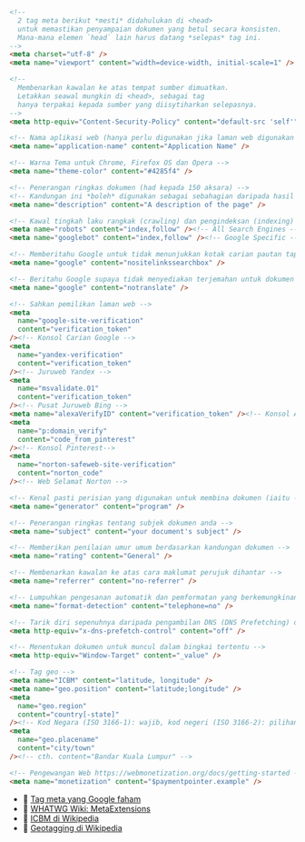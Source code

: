 
```html
<!--
  2 tag meta berikut *mesti* didahulukan di <head>
  untuk memastikan penyampaian dokumen yang betul secara konsisten.
  Mana-mana elemen `head` lain harus datang *selepas* tag ini.
-->
<meta charset="utf-8" />
<meta name="viewport" content="width=device-width, initial-scale=1" />

<!--
  Membenarkan kawalan ke atas tempat sumber dimuatkan.
  Letakkan seawal mungkin di <head>, sebagai tag
  hanya terpakai kepada sumber yang diisytiharkan selepasnya.
-->
<meta http-equiv="Content-Security-Policy" content="default-src 'self'" />

<!-- Nama aplikasi web (hanya perlu digunakan jika laman web digunakan sebagai aplikasi) -->
<meta name="application-name" content="Application Name" />

<!-- Warna Tema untuk Chrome, Firefox OS dan Opera -->
<meta name="theme-color" content="#4285f4" />

<!-- Penerangan ringkas dokumen (had kepada 150 aksara) -->
<!-- Kandungan ini *boleh* digunakan sebagai sebahagian daripada hasil carian enjin. -->
<meta name="description" content="A description of the page" />

<!-- Kawal tingkah laku rangkak (crawling) dan pengindeksan (indexing) enjin carian -->
<meta name="robots" content="index,follow" /><!-- All Search Engines -->
<meta name="googlebot" content="index,follow" /><!-- Google Specific -->

<!-- Memberitahu Google untuk tidak menunjukkan kotak carian pautan tapak -->
<meta name="google" content="nositelinkssearchbox" />

<!-- Beritahu Google supaya tidak menyediakan terjemahan untuk dokumen ini -->
<meta name="google" content="notranslate" />

<!-- Sahkan pemilikan laman web -->
<meta
  name="google-site-verification"
  content="verification_token"
/><!-- Konsol Carian Google -->
<meta
  name="yandex-verification"
  content="verification_token"
/><!-- Juruweb Yandex -->
<meta
  name="msvalidate.01"
  content="verification_token"
/><!-- Pusat Juruweb Bing -->
<meta name="alexaVerifyID" content="verification_token" /><!-- Konsol Alexa -->
<meta
  name="p:domain_verify"
  content="code_from_pinterest"
/><!-- Konsol Pinterest-->
<meta
  name="norton-safeweb-site-verification"
  content="norton_code"
/><!-- Web Selamat Norton -->

<!-- Kenal pasti perisian yang digunakan untuk membina dokumen (iaitu - WordPress, Dreamweaver) -->
<meta name="generator" content="program" />

<!-- Penerangan ringkas tentang subjek dokumen anda -->
<meta name="subject" content="your document's subject" />

<!-- Memberikan penilaian umur umum berdasarkan kandungan dokumen -->
<meta name="rating" content="General" />

<!-- Membenarkan kawalan ke atas cara maklumat perujuk dihantar -->
<meta name="referrer" content="no-referrer" />

<!-- Lumpuhkan pengesanan automatik dan pemformatan yang berkemungkinan nombor telefon -->
<meta name="format-detection" content="telephone=no" />

<!-- Tarik diri sepenuhnya daripada pengambilan DNS (DNS Prefetching) dengan menetapkan kepada "off" -->
<meta http-equiv="x-dns-prefetch-control" content="off" />

<!-- Menentukan dokumen untuk muncul dalam bingkai tertentu -->
<meta http-equiv="Window-Target" content="_value" />

<!-- Tag geo -->
<meta name="ICBM" content="latitude, longitude" />
<meta name="geo.position" content="latitude;longitude" />
<meta
  name="geo.region"
  content="country[-state]"
/><!-- Kod Negara (ISO 3166-1): wajib, kod negeri (ISO 3166-2): pilihan; cth. content="MY" / content="MY-KL" -->
<meta
  name="geo.placename"
  content="city/town"
/><!-- cth. content="Bandar Kuala Lumpur" -->

<!-- Pengewangan Web https://webmonetization.org/docs/getting-started -->
<meta name="monetization" content="$paymentpointer.example" />
```

- 📖 [Tag meta yang Google faham](https://support.google.com/webmasters/answer/79812?hl=en)
- 📖 [WHATWG Wiki: MetaExtensions](https://wiki.whatwg.org/wiki/MetaExtensions)
- 📖 [ICBM di Wikipedia](https://en.wikipedia.org/wiki/ICBM_address#Modern_use)
- 📖 [Geotagging di Wikipedia](https://en.wikipedia.org/wiki/Geotagging#HTML_pages)